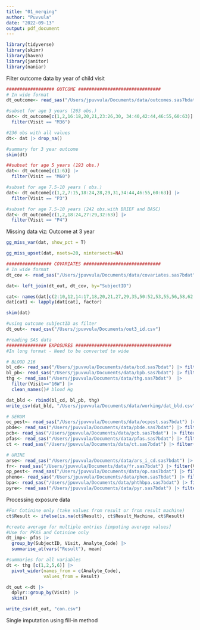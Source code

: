 ```yaml
---
title: "01_merging"
author: "Puvvula"
date: "2022-09-13"
output: pdf_document
---
```


```r
library(tidyverse)
library(skimr)
library(haven)
library(janitor)
library(naniar)

```

Filter outcome data by year of child visit
```r
################## OUTCOME ###############################
# In wide format
dt_outcome<- read_sas("/Users/jpuvvula/Documents/data/outcomes.sas7bdat")

#subset for age 3 years (263 obs.)
dat<- dt_outcome[c(1,2,16:18,20,21,23:26,30, 34:40,42:44,46:55,60:63)] |> 
  filter(Visit == "M36")

#236 obs with all values
dt<- dat |> drop_na()

#summary for 3 year outcome
skim(dt)

##subset for age 5 years (193 obs.)
dat<- dt_outcome[c(1:6)] |> 
  filter(Visit == "M60")

#subset for age 7.5-10 years ( obs.)
dat<- dt_outcome[c(1,2,7:15,18:24,28,29,31,34:44,46:55,60:63)] |> 
  filter(Visit == "P3")

#subset for age 7.5-10 years (242 obs.with BRIEF and BASC)
dat<- dt_outcome[c(1,2,18:24,27:29,32:63)] |> 
  filter(Visit == "P4")
```

Missing data viz: Outcome at 3 year
```r
gg_miss_var(dat, show_pct = T)

gg_miss_upset(dat, nsets=20, nintersects=NA)
```



```r
################# COVARIATES #############################
# In wide format
dt_cov <- read_sas("/Users/jpuvvula/Documents/data/covariates.sas7bdat")

dat<- left_join(dt_out, dt_cov, by="SubjectID")

cat<- names(dat[c(2:10,12,14:17,18,20,21,27,29,35,50:52,53,55,56,58,62,64,65)])
dat[cat] <- lapply(dat[cat], factor)

skim(dat)
```


```r
#using outcome subjectID as filter
dt_out<- read_csv("/Users/jpuvvula/Documents/out3_id.csv")

#reading SAS data
############### EXPOSURES ####################################
#In long format - Need to be converted to wide

# BLOOD 216
bl_cd<- read_sas("/Users/jpuvvula/Documents/data/bcd.sas7bdat") |> filter(Visit=="M36")
bl_pb<- read_sas("/Users/jpuvvula/Documents/data/bpb.sas7bdat") |> filter(Visit=="16W")
thg <- read_sas("/Users/jpuvvula/Documents/data/thg.sas7bdat")  |> 
  filter(Visit=="16W") |>
  clean_names()# blood Hg

dat_bld <- rbind(bl_cd, bl_pb, thg)
write_csv(dat_bld, "/Users/jpuvvula/Documents/data/working/dat_bld.csv")

# SERUM
oc_pest<- read_sas("/Users/jpuvvula/Documents/data/ocpest.sas7bdat") |> filter(Visit=="M36")
pbde<- read_sas("/Users/jpuvvula/Documents/data/pbde.sas7bdat") |> filter(Visit=="M36")
pcb<- read_sas("/Users/jpuvvula/Documents/data/pcb.sas7bdat") |> filter(Visit=="M36")
pfas<- read_sas("/Users/jpuvvula/Documents/data/pfas.sas7bdat") |> filter(Visit=="M36")
ct <- read_sas("/Users/jpuvvula/Documents/data/ct.sas7bdat") |> filter(Visit=="M36")

# URINE
arse<- read_sas("/Users/jpuvvula/Documents/data/ars_i_cd.sas7bdat") |> filter(Visit=="M36")
fr<- read_sas("/Users/jpuvvula/Documents/data/fr.sas7bdat") |> filter(Visit=="M36")
op_pest<- read_sas("/Users/jpuvvula/Documents/data/op.sas7bdat") |> filter(Visit=="M36")
pheno<- read_sas("/Users/jpuvvula/Documents/data/phen.sas7bdat") |> filter(Visit=="M36")
bpa<- read_sas("/Users/jpuvvula/Documents/data/phthbpa.sas7bdat") |> filter(Visit=="M36")
pyre<- read_sas("/Users/jpuvvula/Documents/data/pyr.sas7bdat") |> filter(Visit=="M36")

```

Processing exposure data
```r
#For Cotinine only (take values from result or from result machine)
ct$Result <- ifelse(is.na(ct$Result), ct$Result_Machine, ct$Result)

#create average for multiple entries [imputing average values]
#Use for PFAS and Cotinine only
dt_imp<- pfas |> 
  group_by(SubjectID, Visit, Analyte_Code) |>
  summarise_at(vars("Result"), mean)

#summaries for all variables
dt <- thg [c(1,2,5,6)] |>
  pivot_wider(names_from = c(Analyte_Code),
              values_from = Result)

dt_out <-dt |> 
  dplyr::group_by(Visit) |>
  skim()

write_csv(dt_out, "con.csv")
```

Single imputation using fill-in method
```r


```


